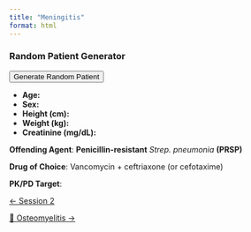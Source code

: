 ```yaml
---
title: "Meningitis"
format: html
---
```


::: {.panel}
### Random Patient Generator

<div>
  <button onclick="generatePatient()">Generate Random Patient</button>
  <ul>
    <li><strong>Age:</strong> <u><span id="random-age"></span></u></li>
    <li><strong>Sex:</strong> <u><span id="random-sex"></span></u></li>
    <li><strong>Height (cm):</strong> <u><span id="random-height"></span></u></li>
    <li><strong>Weight (kg):</strong> <u><span id="random-weight"></span></u></li>
    <li><strong>Creatinine (mg/dL):</strong> <u><span id="random-creatinine"></span></u></li>
  </ul>
</div>

<script>
  function generatePatient() {
    // Generate random values
    var age = Math.floor(Math.random() * (90 - 18 + 1)) + 18;
    var sex = Math.random() < 0.5 ? "Male" : "Female";
    var height = Math.floor(Math.random() * (200 - 140 + 1)) + 140;
    var weight = Math.floor(Math.random() * (140 - 40 + 1)) + 40;
    var creatinine = (Math.random() * (2.0 - 0.5) + 0.5).toFixed(2);

    // Update the UI
    document.getElementById('random-age').innerText = age;
    document.getElementById('random-sex').innerText = sex;
    document.getElementById('random-height').innerText = height;
    document.getElementById('random-weight').innerText = weight;
    document.getElementById('random-creatinine').innerText = creatinine;

    // Store in localStorage
    var patient = {
      age: age,
      sex: sex,
      height: height,
      weight: weight,
      creatinine: creatinine
    };
    localStorage.setItem('randomPatient', JSON.stringify(patient));
  }

  // On page load, check if there's a saved patient and display it
  window.onload = function() {
    var savedPatient = localStorage.getItem('randomPatient');
    if (savedPatient) {
      var patient = JSON.parse(savedPatient);
      document.getElementById('random-age').innerText = patient.age;
      document.getElementById('random-sex').innerText = patient.sex;
      document.getElementById('random-height').innerText = patient.height;
      document.getElementById('random-weight').innerText = patient.weight;
      document.getElementById('random-creatinine').innerText = patient.creatinine;
    }
  }
</script>
:::

**Offending Agent**: **Penicillin-resistant** *Strep. pneumonia* **(PRSP)**

**Drug of Choice**: Vancomycin + ceftriaxone (or cefotaxime)

**PK/PD Target**:

::::: {.d-flex .justify-content-between .border-top .pt-4 .mt-4}
<div>

[← Session 2](../../index.qmd){.btn .btn-outline-primary}

</div>

<div>

[🦴 Osteomyelitis →](../osteomyelitis/index.qmd){.btn .btn-outline-primary}

</div>
:::::
